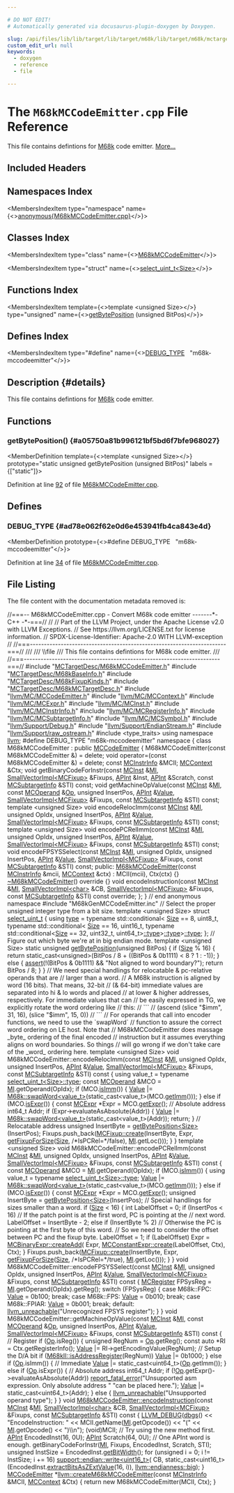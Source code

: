 ```yaml
---

# DO NOT EDIT!
# Automatically generated via docusaurus-plugin-doxygen by Doxygen.

slug: /api/files/lib/lib/target/lib/target/m68k/lib/target/m68k/mctargetdesc/m68kmccodeemitter-cpp
custom_edit_url: null
keywords:
  - doxygen
  - reference
  - file

---
```





# The `M68kMCCodeEmitter.cpp` File Reference

<DoxygenPage pluginConfig={pluginConfig}>

This file contains defintions for <a href="/docs/api/namespaces/llvm/m68k">M68k</a> code emitter. <a href="#details">More...</a>

## Included Headers

<IncludesList>
<IncludesListItem
  filePath="MCTargetDesc/M68kMCCodeEmitter.h"
  permalink="/docs/api/files/lib/lib/target/lib/target/m68k/lib/target/m68k/mctargetdesc/m68kmccodeemitter-h"
  isLocal="true" />
<IncludesListItem
  filePath="MCTargetDesc/M68kBaseInfo.h"
  permalink="/docs/api/files/lib/lib/target/lib/target/m68k/lib/target/m68k/mctargetdesc/m68kbaseinfo-h"
  isLocal="true" />
<IncludesListItem
  filePath="MCTargetDesc/M68kFixupKinds.h"
  permalink="/docs/api/files/lib/lib/target/lib/target/m68k/lib/target/m68k/mctargetdesc/m68kfixupkinds-h"
  isLocal="true" />
<IncludesListItem
  filePath="MCTargetDesc/M68kMCTargetDesc.h"
  permalink="/docs/api/files/lib/lib/target/lib/target/m68k/lib/target/m68k/mctargetdesc/m68kmctargetdesc-h"
  isLocal="true" />
<IncludesListItem
  filePath="llvm/MC/MCCodeEmitter.h"
  permalink="/docs/api/files/include/include/llvm/include/llvm/mc/mccodeemitter-h"
  isLocal="true" />
<IncludesListItem
  filePath="llvm/MC/MCContext.h"
  permalink="/docs/api/files/include/include/llvm/include/llvm/mc/mccontext-h"
  isLocal="true" />
<IncludesListItem
  filePath="llvm/MC/MCExpr.h"
  permalink="/docs/api/files/include/include/llvm/include/llvm/mc/mcexpr-h"
  isLocal="true" />
<IncludesListItem
  filePath="llvm/MC/MCInst.h"
  permalink="/docs/api/files/include/include/llvm/include/llvm/mc/mcinst-h"
  isLocal="true" />
<IncludesListItem
  filePath="llvm/MC/MCInstrInfo.h"
  permalink="/docs/api/files/include/include/llvm/include/llvm/mc/mcinstrinfo-h"
  isLocal="true" />
<IncludesListItem
  filePath="llvm/MC/MCRegisterInfo.h"
  permalink="/docs/api/files/include/include/llvm/include/llvm/mc/mcregisterinfo-h"
  isLocal="true" />
<IncludesListItem
  filePath="llvm/MC/MCSubtargetInfo.h"
  permalink="/docs/api/files/include/include/llvm/include/llvm/mc/mcsubtargetinfo-h"
  isLocal="true" />
<IncludesListItem
  filePath="llvm/MC/MCSymbol.h"
  permalink="/docs/api/files/include/include/llvm/include/llvm/mc/mcsymbol-h"
  isLocal="true" />
<IncludesListItem
  filePath="llvm/Support/Debug.h"
  permalink="/docs/api/files/include/include/llvm/include/llvm/support/debug-h"
  isLocal="true" />
<IncludesListItem
  filePath="llvm/Support/EndianStream.h"
  permalink="/docs/api/files/include/include/llvm/include/llvm/support/endianstream-h"
  isLocal="true" />
<IncludesListItem
  filePath="llvm/Support/raw_ostream.h"
  permalink="/docs/api/files/include/include/llvm/include/llvm/support/raw-ostream-h"
  isLocal="true" />
<IncludesListItem
  filePath="type_traits"
  permalink=""
  isLocal="false" />
<IncludesListItem
  filePath="M68kGenMCCodeEmitter.inc"
  permalink=""
  isLocal="true" />
</IncludesList>

## Namespaces Index

<MembersIndex>

<MembersIndexItem
  type="namespace"
  name={<><a href="/docs/api/namespaces/anonymous-m68kmccodeemitter-cpp-">anonymous&#123;M68kMCCodeEmitter.cpp&#125;</a></>}>
</MembersIndexItem>

</MembersIndex>

## Classes Index

<MembersIndex>

<MembersIndexItem
  type="class"
  name={<><a href="/docs/api/classes/anonymous-namespace-m68kmccodeemitter-cpp-/m68kmccodeemitter">M68kMCCodeEmitter</a></>}>
</MembersIndexItem>

<MembersIndexItem
  type="struct"
  name={<><a href="/docs/api/structs/select-uint-t">select_uint_t&lt;Size&gt;</a></>}>
</MembersIndexItem>

</MembersIndex>

## Functions Index

<MembersIndex>

<MembersIndexItem
  template={<>template &lt;unsigned Size&gt;</>}
  type="unsigned"
  name={<><a href="#a05750a81b996121bf5bd6f7bfe968027">getBytePosition</a> (unsigned BitPos)</>}>
</MembersIndexItem>

</MembersIndex>

## Defines Index

<MembersIndex>

<MembersIndexItem
  type="#define"
  name={<><a href="#ad78e062f62e0d6e453941fb4ca843e4d">DEBUG&#95;TYPE</a>&nbsp;&nbsp;&nbsp;&quot;m68k-mccodeemitter&quot;</>}>
</MembersIndexItem>

</MembersIndex>

## Description {#details}

This file contains defintions for <a href="/docs/api/namespaces/llvm/m68k">M68k</a> code emitter.

<SectionDefinition>

## Functions

### getBytePosition() {#a05750a81b996121bf5bd6f7bfe968027}

<MemberDefinition
  template={<>template &lt;unsigned Size&gt;</>}
  prototype="static unsigned getBytePosition (unsigned BitPos)"
  labels = {["static"]}>

Definition at line <a href="#l00092">92</a> of file <a href="/docs/api/files/lib/lib/target/lib/target/m68k/lib/target/m68k/mctargetdesc/m68kmccodeemitter-cpp">M68kMCCodeEmitter.cpp</a>.
</MemberDefinition>

</SectionDefinition>

<SectionDefinition>

## Defines

### DEBUG&#95;TYPE {#ad78e062f62e0d6e453941fb4ca843e4d}

<MemberDefinition
  prototype={<>#define DEBUG&#95;TYPE&nbsp;&nbsp;&nbsp;&quot;m68k-mccodeemitter&quot;</>}>

Definition at line <a href="#l00034">34</a> of file <a href="/docs/api/files/lib/lib/target/lib/target/m68k/lib/target/m68k/mctargetdesc/m68kmccodeemitter-cpp">M68kMCCodeEmitter.cpp</a>.
</MemberDefinition>

</SectionDefinition>

## File Listing

The file content with the documentation metadata removed is:

<ProgramListing>

<Link id="l00001" /><CodeLine lineNumber="1"><span class="doxyHighlightComment">//===-- M68kMCCodeEmitter.cpp - Convert M68k code emitter -------&#42;- C++ -&#42;-===//</span></CodeLine>
<Link id="l00002" /><CodeLine lineNumber="2"><span class="doxyHighlightComment">//</span></CodeLine>
<Link id="l00003" /><CodeLine lineNumber="3"><span class="doxyHighlightComment">// Part of the LLVM Project, under the Apache License v2.0 with LLVM Exceptions.</span></CodeLine>
<Link id="l00004" /><CodeLine lineNumber="4"><span class="doxyHighlightComment">// See https://llvm.org/LICENSE.txt for license information.</span></CodeLine>
<Link id="l00005" /><CodeLine lineNumber="5"><span class="doxyHighlightComment">// SPDX-License-Identifier: Apache-2.0 WITH LLVM-exception</span></CodeLine>
<Link id="l00006" /><CodeLine lineNumber="6"><span class="doxyHighlightComment">//</span></CodeLine>
<Link id="l00007" /><CodeLine lineNumber="7"><span class="doxyHighlightComment">//===----------------------------------------------------------------------===//</span></CodeLine>
<Link id="l00008" /><CodeLine lineNumber="8"><span class="doxyHighlightComment">///</span></CodeLine>
<Link id="l00009" /><CodeLine lineNumber="9"><span class="doxyHighlightComment">/// \\file</span></CodeLine>
<Link id="l00010" /><CodeLine lineNumber="10"><span class="doxyHighlightComment">/// This file contains defintions for M68k code emitter.</span></CodeLine>
<Link id="l00011" /><CodeLine lineNumber="11"><span class="doxyHighlightComment">///</span></CodeLine>
<Link id="l00012" /><CodeLine lineNumber="12"><span class="doxyHighlightComment">//===----------------------------------------------------------------------===//</span></CodeLine>
<Link id="l00013" /><CodeLine lineNumber="13"></CodeLine>
<Link id="l00014" /><CodeLine lineNumber="14"><span class="doxyHighlightPreprocessor">#include &quot;<a href="/docs/api/files/lib/lib/target/lib/target/m68k/lib/target/m68k/mctargetdesc/m68kmccodeemitter-h">MCTargetDesc/M68kMCCodeEmitter.h</a>&quot;</span></CodeLine>
<Link id="l00015" /><CodeLine lineNumber="15"><span class="doxyHighlightPreprocessor">#include &quot;<a href="/docs/api/files/lib/lib/target/lib/target/m68k/lib/target/m68k/mctargetdesc/m68kbaseinfo-h">MCTargetDesc/M68kBaseInfo.h</a>&quot;</span></CodeLine>
<Link id="l00016" /><CodeLine lineNumber="16"><span class="doxyHighlightPreprocessor">#include &quot;<a href="/docs/api/files/lib/lib/target/lib/target/m68k/lib/target/m68k/mctargetdesc/m68kfixupkinds-h">MCTargetDesc/M68kFixupKinds.h</a>&quot;</span></CodeLine>
<Link id="l00017" /><CodeLine lineNumber="17"><span class="doxyHighlightPreprocessor">#include &quot;<a href="/docs/api/files/lib/lib/target/lib/target/m68k/lib/target/m68k/mctargetdesc/m68kmctargetdesc-h">MCTargetDesc/M68kMCTargetDesc.h</a>&quot;</span></CodeLine>
<Link id="l00018" /><CodeLine lineNumber="18"></CodeLine>
<Link id="l00019" /><CodeLine lineNumber="19"><span class="doxyHighlightPreprocessor">#include &quot;<a href="/docs/api/files/include/include/llvm/include/llvm/mc/mccodeemitter-h">llvm/MC/MCCodeEmitter.h</a>&quot;</span></CodeLine>
<Link id="l00020" /><CodeLine lineNumber="20"><span class="doxyHighlightPreprocessor">#include &quot;<a href="/docs/api/files/include/include/llvm/include/llvm/mc/mccontext-h">llvm/MC/MCContext.h</a>&quot;</span></CodeLine>
<Link id="l00021" /><CodeLine lineNumber="21"><span class="doxyHighlightPreprocessor">#include &quot;<a href="/docs/api/files/include/include/llvm/include/llvm/mc/mcexpr-h">llvm/MC/MCExpr.h</a>&quot;</span></CodeLine>
<Link id="l00022" /><CodeLine lineNumber="22"><span class="doxyHighlightPreprocessor">#include &quot;<a href="/docs/api/files/include/include/llvm/include/llvm/mc/mcinst-h">llvm/MC/MCInst.h</a>&quot;</span></CodeLine>
<Link id="l00023" /><CodeLine lineNumber="23"><span class="doxyHighlightPreprocessor">#include &quot;<a href="/docs/api/files/include/include/llvm/include/llvm/mc/mcinstrinfo-h">llvm/MC/MCInstrInfo.h</a>&quot;</span></CodeLine>
<Link id="l00024" /><CodeLine lineNumber="24"><span class="doxyHighlightPreprocessor">#include &quot;<a href="/docs/api/files/include/include/llvm/include/llvm/mc/mcregisterinfo-h">llvm/MC/MCRegisterInfo.h</a>&quot;</span></CodeLine>
<Link id="l00025" /><CodeLine lineNumber="25"><span class="doxyHighlightPreprocessor">#include &quot;<a href="/docs/api/files/include/include/llvm/include/llvm/mc/mcsubtargetinfo-h">llvm/MC/MCSubtargetInfo.h</a>&quot;</span></CodeLine>
<Link id="l00026" /><CodeLine lineNumber="26"><span class="doxyHighlightPreprocessor">#include &quot;<a href="/docs/api/files/include/include/llvm/include/llvm/mc/mcsymbol-h">llvm/MC/MCSymbol.h</a>&quot;</span></CodeLine>
<Link id="l00027" /><CodeLine lineNumber="27"><span class="doxyHighlightPreprocessor">#include &quot;<a href="/docs/api/files/include/include/llvm/include/llvm/support/debug-h">llvm/Support/Debug.h</a>&quot;</span></CodeLine>
<Link id="l00028" /><CodeLine lineNumber="28"><span class="doxyHighlightPreprocessor">#include &quot;<a href="/docs/api/files/include/include/llvm/include/llvm/support/endianstream-h">llvm/Support/EndianStream.h</a>&quot;</span></CodeLine>
<Link id="l00029" /><CodeLine lineNumber="29"><span class="doxyHighlightPreprocessor">#include &quot;<a href="/docs/api/files/include/include/llvm/include/llvm/support/raw-ostream-h">llvm/Support/raw&#95;ostream.h</a>&quot;</span></CodeLine>
<Link id="l00030" /><CodeLine lineNumber="30"><span class="doxyHighlightPreprocessor">#include &lt;type&#95;traits&gt;</span></CodeLine>
<Link id="l00031" /><CodeLine lineNumber="31"></CodeLine>
<Link id="l00032" /><CodeLine lineNumber="32"><span class="doxyHighlightKeyword">using namespace </span><span class="doxyHighlight"><a href="/docs/api/namespaces/llvm">llvm</a>;</span></CodeLine>
<Link id="l00033" /><CodeLine lineNumber="33"></CodeLine>
<Link id="l00034" /><CodeLine lineNumber="34" lineLink="#ad78e062f62e0d6e453941fb4ca843e4d"><span class="doxyHighlightPreprocessor">#define DEBUG&#95;TYPE &quot;m68k-mccodeemitter&quot;</span></CodeLine>
<Link id="l00035" /><CodeLine lineNumber="35"></CodeLine>
<Link id="l00036" /><CodeLine lineNumber="36" lineLink="/docs/api/namespaces/anonymous-m68kmccodeemitter-cpp-"><span class="doxyHighlightKeyword">namespace </span><span class="doxyHighlight">&#123;</span></CodeLine>
<Link id="l00037" /><CodeLine lineNumber="37" lineLink="/docs/api/classes/anonymous-namespace-m68kmccodeemitter-cpp-/m68kmccodeemitter"><span class="doxyHighlightKeyword">class </span><span class="doxyHighlight">M68kMCCodeEmitter : </span><span class="doxyHighlightKeyword">public</span><span class="doxyHighlight"> <a href="/docs/api/classes/llvm/mccodeemitter/#a30a6103435c200ed0b3923ecf30249d1">MCCodeEmitter</a> &#123;</span></CodeLine>
<Link id="l00038" /><CodeLine lineNumber="38"><span class="doxyHighlight">  M68kMCCodeEmitter(</span><span class="doxyHighlightKeyword">const</span><span class="doxyHighlight"> M68kMCCodeEmitter &amp;) = </span><span class="doxyHighlightKeyword">delete</span><span class="doxyHighlight">;</span></CodeLine>
<Link id="l00039" /><CodeLine lineNumber="39"><span class="doxyHighlight">  </span><span class="doxyHighlightKeywordType">void</span><span class="doxyHighlight"> operator=(</span><span class="doxyHighlightKeyword">const</span><span class="doxyHighlight"> M68kMCCodeEmitter &amp;) = </span><span class="doxyHighlightKeyword">delete</span><span class="doxyHighlight">;</span></CodeLine>
<Link id="l00040" /><CodeLine lineNumber="40"><span class="doxyHighlight">  </span><span class="doxyHighlightKeyword">const</span><span class="doxyHighlight"> <a href="/docs/api/classes/llvm/mcinstrinfo">MCInstrInfo</a> &amp;MCII;</span></CodeLine>
<Link id="l00041" /><CodeLine lineNumber="41"><span class="doxyHighlight">  <a href="/docs/api/classes/llvm/mccontext">MCContext</a> &amp;Ctx;</span></CodeLine>
<Link id="l00042" /><CodeLine lineNumber="42"></CodeLine>
<Link id="l00043" /><CodeLine lineNumber="43"><span class="doxyHighlight">  </span><span class="doxyHighlightKeywordType">void</span><span class="doxyHighlight"> getBinaryCodeForInstr(</span><span class="doxyHighlightKeyword">const</span><span class="doxyHighlight"> <a href="/docs/api/classes/llvm/mcinst">MCInst</a> &amp;<a href="/docs/api/files/lib/lib/codegen/lib/codegen/globalisel/irtranslator-cpp/#abe44dfdea65b4f7e11e0a608ab708b76">MI</a>, <a href="/docs/api/classes/llvm/smallvectorimpl">SmallVectorImpl&lt;MCFixup&gt;</a> &amp;Fixups,</span></CodeLine>
<Link id="l00044" /><CodeLine lineNumber="44"><span class="doxyHighlight">                             <a href="/docs/api/classes/llvm/apint">APInt</a> &amp;Inst, <a href="/docs/api/classes/llvm/apint">APInt</a> &amp;Scratch,</span></CodeLine>
<Link id="l00045" /><CodeLine lineNumber="45"><span class="doxyHighlight">                             </span><span class="doxyHighlightKeyword">const</span><span class="doxyHighlight"> <a href="/docs/api/classes/llvm/mcsubtargetinfo">MCSubtargetInfo</a> &amp;STI) </span><span class="doxyHighlightKeyword">const</span><span class="doxyHighlight">;</span></CodeLine>
<Link id="l00046" /><CodeLine lineNumber="46"></CodeLine>
<Link id="l00047" /><CodeLine lineNumber="47"><span class="doxyHighlight">  </span><span class="doxyHighlightKeywordType">void</span><span class="doxyHighlight"> getMachineOpValue(</span><span class="doxyHighlightKeyword">const</span><span class="doxyHighlight"> <a href="/docs/api/classes/llvm/mcinst">MCInst</a> &amp;<a href="/docs/api/files/lib/lib/codegen/lib/codegen/globalisel/irtranslator-cpp/#abe44dfdea65b4f7e11e0a608ab708b76">MI</a>, </span><span class="doxyHighlightKeyword">const</span><span class="doxyHighlight"> <a href="/docs/api/classes/llvm/mcoperand">MCOperand</a> &amp;<a href="/docs/api/namespaces/llvm/#ab471937b9a227e70c7fe8bd9604014d6">Op</a>,</span></CodeLine>
<Link id="l00048" /><CodeLine lineNumber="48"><span class="doxyHighlight">                         </span><span class="doxyHighlightKeywordType">unsigned</span><span class="doxyHighlight"> InsertPos, <a href="/docs/api/classes/llvm/apint">APInt</a> &amp;<a href="/docs/api/classes/llvm/value">Value</a>,</span></CodeLine>
<Link id="l00049" /><CodeLine lineNumber="49"><span class="doxyHighlight">                         <a href="/docs/api/classes/llvm/smallvectorimpl">SmallVectorImpl&lt;MCFixup&gt;</a> &amp;Fixups,</span></CodeLine>
<Link id="l00050" /><CodeLine lineNumber="50"><span class="doxyHighlight">                         </span><span class="doxyHighlightKeyword">const</span><span class="doxyHighlight"> <a href="/docs/api/classes/llvm/mcsubtargetinfo">MCSubtargetInfo</a> &amp;STI) </span><span class="doxyHighlightKeyword">const</span><span class="doxyHighlight">;</span></CodeLine>
<Link id="l00051" /><CodeLine lineNumber="51"></CodeLine>
<Link id="l00052" /><CodeLine lineNumber="52"><span class="doxyHighlight">  </span><span class="doxyHighlightKeyword">template</span><span class="doxyHighlight"> &lt;</span><span class="doxyHighlightKeywordType">unsigned</span><span class="doxyHighlight"> Size&gt;</span></CodeLine>
<Link id="l00053" /><CodeLine lineNumber="53"><span class="doxyHighlight">  </span><span class="doxyHighlightKeywordType">void</span><span class="doxyHighlight"> encodeRelocImm(</span><span class="doxyHighlightKeyword">const</span><span class="doxyHighlight"> <a href="/docs/api/classes/llvm/mcinst">MCInst</a> &amp;<a href="/docs/api/files/lib/lib/codegen/lib/codegen/globalisel/irtranslator-cpp/#abe44dfdea65b4f7e11e0a608ab708b76">MI</a>, </span><span class="doxyHighlightKeywordType">unsigned</span><span class="doxyHighlight"> OpIdx, </span><span class="doxyHighlightKeywordType">unsigned</span><span class="doxyHighlight"> InsertPos,</span></CodeLine>
<Link id="l00054" /><CodeLine lineNumber="54"><span class="doxyHighlight">                      <a href="/docs/api/classes/llvm/apint">APInt</a> &amp;<a href="/docs/api/classes/llvm/value">Value</a>, <a href="/docs/api/classes/llvm/smallvectorimpl">SmallVectorImpl&lt;MCFixup&gt;</a> &amp;Fixups,</span></CodeLine>
<Link id="l00055" /><CodeLine lineNumber="55"><span class="doxyHighlight">                      </span><span class="doxyHighlightKeyword">const</span><span class="doxyHighlight"> <a href="/docs/api/classes/llvm/mcsubtargetinfo">MCSubtargetInfo</a> &amp;STI) </span><span class="doxyHighlightKeyword">const</span><span class="doxyHighlight">;</span></CodeLine>
<Link id="l00056" /><CodeLine lineNumber="56"></CodeLine>
<Link id="l00057" /><CodeLine lineNumber="57"><span class="doxyHighlight">  </span><span class="doxyHighlightKeyword">template</span><span class="doxyHighlight"> &lt;</span><span class="doxyHighlightKeywordType">unsigned</span><span class="doxyHighlight"> Size&gt;</span></CodeLine>
<Link id="l00058" /><CodeLine lineNumber="58"><span class="doxyHighlight">  </span><span class="doxyHighlightKeywordType">void</span><span class="doxyHighlight"> encodePCRelImm(</span><span class="doxyHighlightKeyword">const</span><span class="doxyHighlight"> <a href="/docs/api/classes/llvm/mcinst">MCInst</a> &amp;<a href="/docs/api/files/lib/lib/codegen/lib/codegen/globalisel/irtranslator-cpp/#abe44dfdea65b4f7e11e0a608ab708b76">MI</a>, </span><span class="doxyHighlightKeywordType">unsigned</span><span class="doxyHighlight"> OpIdx, </span><span class="doxyHighlightKeywordType">unsigned</span><span class="doxyHighlight"> InsertPos,</span></CodeLine>
<Link id="l00059" /><CodeLine lineNumber="59"><span class="doxyHighlight">                      <a href="/docs/api/classes/llvm/apint">APInt</a> &amp;<a href="/docs/api/classes/llvm/value">Value</a>, <a href="/docs/api/classes/llvm/smallvectorimpl">SmallVectorImpl&lt;MCFixup&gt;</a> &amp;Fixups,</span></CodeLine>
<Link id="l00060" /><CodeLine lineNumber="60"><span class="doxyHighlight">                      </span><span class="doxyHighlightKeyword">const</span><span class="doxyHighlight"> <a href="/docs/api/classes/llvm/mcsubtargetinfo">MCSubtargetInfo</a> &amp;STI) </span><span class="doxyHighlightKeyword">const</span><span class="doxyHighlight">;</span></CodeLine>
<Link id="l00061" /><CodeLine lineNumber="61"></CodeLine>
<Link id="l00062" /><CodeLine lineNumber="62"><span class="doxyHighlight">  </span><span class="doxyHighlightKeywordType">void</span><span class="doxyHighlight"> encodeFPSYSSelect(</span><span class="doxyHighlightKeyword">const</span><span class="doxyHighlight"> <a href="/docs/api/classes/llvm/mcinst">MCInst</a> &amp;<a href="/docs/api/files/lib/lib/codegen/lib/codegen/globalisel/irtranslator-cpp/#abe44dfdea65b4f7e11e0a608ab708b76">MI</a>, </span><span class="doxyHighlightKeywordType">unsigned</span><span class="doxyHighlight"> OpIdx, </span><span class="doxyHighlightKeywordType">unsigned</span><span class="doxyHighlight"> InsertPos,</span></CodeLine>
<Link id="l00063" /><CodeLine lineNumber="63"><span class="doxyHighlight">                         <a href="/docs/api/classes/llvm/apint">APInt</a> &amp;<a href="/docs/api/classes/llvm/value">Value</a>, <a href="/docs/api/classes/llvm/smallvectorimpl">SmallVectorImpl&lt;MCFixup&gt;</a> &amp;Fixups,</span></CodeLine>
<Link id="l00064" /><CodeLine lineNumber="64"><span class="doxyHighlight">                         </span><span class="doxyHighlightKeyword">const</span><span class="doxyHighlight"> <a href="/docs/api/classes/llvm/mcsubtargetinfo">MCSubtargetInfo</a> &amp;STI) </span><span class="doxyHighlightKeyword">const</span><span class="doxyHighlight">;</span></CodeLine>
<Link id="l00065" /><CodeLine lineNumber="65"></CodeLine>
<Link id="l00066" /><CodeLine lineNumber="66"><span class="doxyHighlightKeyword">public</span><span class="doxyHighlight">:</span></CodeLine>
<Link id="l00067" /><CodeLine lineNumber="67" lineLink="/docs/api/classes/anonymous-namespace-m68kmccodeemitter-cpp-/m68kmccodeemitter/#aff46b4229aa33c1599825dcb68e87c19"><span class="doxyHighlight">  <a href="/docs/api/classes/anonymous-namespace-m68kmccodeemitter-cpp-/m68kmccodeemitter/#aff46b4229aa33c1599825dcb68e87c19">M68kMCCodeEmitter</a>(</span><span class="doxyHighlightKeyword">const</span><span class="doxyHighlight"> <a href="/docs/api/classes/llvm/mcinstrinfo">MCInstrInfo</a> &amp;mcii, <a href="/docs/api/classes/llvm/mccontext">MCContext</a> &amp;ctx)</span></CodeLine>
<Link id="l00068" /><CodeLine lineNumber="68"><span class="doxyHighlight">      : MCII(mcii), Ctx(ctx) &#123;&#125;</span></CodeLine>
<Link id="l00069" /><CodeLine lineNumber="69"></CodeLine>
<Link id="l00070" /><CodeLine lineNumber="70" lineLink="/docs/api/classes/anonymous-namespace-m68kmccodeemitter-cpp-/m68kmccodeemitter/#aaa35c5705a97461f2cdd1e0ac4ec0e4d"><span class="doxyHighlight">  <a href="/docs/api/classes/anonymous-namespace-m68kmccodeemitter-cpp-/m68kmccodeemitter/#aaa35c5705a97461f2cdd1e0ac4ec0e4d">~M68kMCCodeEmitter</a>()</span><span class="doxyHighlightKeyword"> override </span><span class="doxyHighlight">&#123;&#125;</span></CodeLine>
<Link id="l00071" /><CodeLine lineNumber="71"></CodeLine>
<Link id="l00072" /><CodeLine lineNumber="72"><span class="doxyHighlight">  </span><span class="doxyHighlightKeywordType">void</span><span class="doxyHighlight"> encodeInstruction(</span><span class="doxyHighlightKeyword">const</span><span class="doxyHighlight"> <a href="/docs/api/classes/llvm/mcinst">MCInst</a> &amp;<a href="/docs/api/files/lib/lib/codegen/lib/codegen/globalisel/irtranslator-cpp/#abe44dfdea65b4f7e11e0a608ab708b76">MI</a>, <a href="/docs/api/classes/llvm/smallvectorimpl">SmallVectorImpl&lt;char&gt;</a> &amp;CB,</span></CodeLine>
<Link id="l00073" /><CodeLine lineNumber="73"><span class="doxyHighlight">                         <a href="/docs/api/classes/llvm/smallvectorimpl">SmallVectorImpl&lt;MCFixup&gt;</a> &amp;Fixups,</span></CodeLine>
<Link id="l00074" /><CodeLine lineNumber="74"><span class="doxyHighlight">                         </span><span class="doxyHighlightKeyword">const</span><span class="doxyHighlight"> <a href="/docs/api/classes/llvm/mcsubtargetinfo">MCSubtargetInfo</a> &amp;STI) </span><span class="doxyHighlightKeyword">const override</span><span class="doxyHighlight">;</span></CodeLine>
<Link id="l00075" /><CodeLine lineNumber="75"><span class="doxyHighlight">&#125;;</span></CodeLine>
<Link id="l00076" /><CodeLine lineNumber="76"></CodeLine>
<Link id="l00077" /><CodeLine lineNumber="77"><span class="doxyHighlight">&#125; </span><span class="doxyHighlightComment">// end anonymous namespace</span></CodeLine>
<Link id="l00078" /><CodeLine lineNumber="78"></CodeLine>
<Link id="l00079" /><CodeLine lineNumber="79"><span class="doxyHighlightPreprocessor">#include &quot;M68kGenMCCodeEmitter.inc&quot;</span></CodeLine>
<Link id="l00080" /><CodeLine lineNumber="80"></CodeLine>
<Link id="l00081" /><CodeLine lineNumber="81"><span class="doxyHighlightComment">// Select the proper unsigned integer type from a bit size.</span></CodeLine>
<Link id="l00082" /><CodeLine lineNumber="82" lineLink="/docs/api/structs/select-uint-t"><span class="doxyHighlightKeyword">template</span><span class="doxyHighlight"> &lt;</span><span class="doxyHighlightKeywordType">unsigned</span><span class="doxyHighlight"> Size&gt; </span><span class="doxyHighlightKeyword">struct </span><span class="doxyHighlight"><a href="/docs/api/structs/select-uint-t">select&#95;uint&#95;t</a> &#123;</span></CodeLine>
<Link id="l00083" /><CodeLine lineNumber="83" lineLink="/docs/api/structs/select-uint-t/#aeb4a10aa02b864dfa1579d244a055f7c"><span class="doxyHighlight">  </span><span class="doxyHighlightKeyword">using </span><span class="doxyHighlight"><a href="/docs/api/structs/select-uint-t/#aeb4a10aa02b864dfa1579d244a055f7c">type</a> = </span><span class="doxyHighlightKeyword">typename</span><span class="doxyHighlight"> std::conditional&lt;</span></CodeLine>
<Link id="l00084" /><CodeLine lineNumber="84"><span class="doxyHighlight">      <a href="/docs/api/files/lib/lib/analysis/inlineorder-cpp/#a7ee6f0cb51c3b9056199e9a0001fe8c3a6f6cb72d544962fa333e2e34ce64f719">Size</a> == 8, uint8&#95;t,</span></CodeLine>
<Link id="l00085" /><CodeLine lineNumber="85"><span class="doxyHighlight">      </span><span class="doxyHighlightKeyword">typename</span><span class="doxyHighlight"> std::conditional&lt;</span></CodeLine>
<Link id="l00086" /><CodeLine lineNumber="86"><span class="doxyHighlight">          <a href="/docs/api/files/lib/lib/analysis/inlineorder-cpp/#a7ee6f0cb51c3b9056199e9a0001fe8c3a6f6cb72d544962fa333e2e34ce64f719">Size</a> == 16, uint16&#95;t,</span></CodeLine>
<Link id="l00087" /><CodeLine lineNumber="87"><span class="doxyHighlight">          </span><span class="doxyHighlightKeyword">typename</span><span class="doxyHighlight"> std::conditional&lt;<a href="/docs/api/files/lib/lib/analysis/inlineorder-cpp/#a7ee6f0cb51c3b9056199e9a0001fe8c3a6f6cb72d544962fa333e2e34ce64f719">Size</a> == 32, uint32&#95;t,</span></CodeLine>
<Link id="l00088" /><CodeLine lineNumber="88"><span class="doxyHighlight">                                    uint64&#95;t&gt;<a href="/docs/api/structs/select-uint-t/#aeb4a10aa02b864dfa1579d244a055f7c">::type</a>&gt;<a href="/docs/api/structs/select-uint-t/#aeb4a10aa02b864dfa1579d244a055f7c">::type</a>&gt;<a href="/docs/api/structs/select-uint-t/#aeb4a10aa02b864dfa1579d244a055f7c">::type</a>;</span></CodeLine>
<Link id="l00089" /><CodeLine lineNumber="89"><span class="doxyHighlight">&#125;;</span></CodeLine>
<Link id="l00090" /><CodeLine lineNumber="90"></CodeLine>
<Link id="l00091" /><CodeLine lineNumber="91"><span class="doxyHighlightComment">// Figure out which byte we&#39;re at in big endian mode.</span></CodeLine>
<Link id="l00092" /><CodeLine lineNumber="92" lineLink="#a05750a81b996121bf5bd6f7bfe968027"><span class="doxyHighlightKeyword">template</span><span class="doxyHighlight"> &lt;</span><span class="doxyHighlightKeywordType">unsigned</span><span class="doxyHighlight"> Size&gt; </span><span class="doxyHighlightKeyword">static</span><span class="doxyHighlight"> </span><span class="doxyHighlightKeywordType">unsigned</span><span class="doxyHighlight"> <a href="#a05750a81b996121bf5bd6f7bfe968027">getBytePosition</a>(</span><span class="doxyHighlightKeywordType">unsigned</span><span class="doxyHighlight"> BitPos) &#123;</span></CodeLine>
<Link id="l00093" /><CodeLine lineNumber="93"><span class="doxyHighlight">  </span><span class="doxyHighlightKeywordFlow">if</span><span class="doxyHighlight"> (<a href="/docs/api/files/lib/lib/analysis/inlineorder-cpp/#a7ee6f0cb51c3b9056199e9a0001fe8c3a6f6cb72d544962fa333e2e34ce64f719">Size</a> % 16) &#123;</span></CodeLine>
<Link id="l00094" /><CodeLine lineNumber="94"><span class="doxyHighlight">    </span><span class="doxyHighlightKeywordFlow">return</span><span class="doxyHighlight"> </span><span class="doxyHighlightKeyword">static&#95;cast&lt;</span><span class="doxyHighlightKeywordType">unsigned</span><span class="doxyHighlightKeyword">&gt;</span><span class="doxyHighlight">(BitPos / 8 + ((BitPos &amp; 0b1111) &lt; 8 ? 1 : -1));</span></CodeLine>
<Link id="l00095" /><CodeLine lineNumber="95"><span class="doxyHighlight">  &#125; </span><span class="doxyHighlightKeywordFlow">else</span><span class="doxyHighlight"> &#123;</span></CodeLine>
<Link id="l00096" /><CodeLine lineNumber="96"><span class="doxyHighlight">    <a href="/docs/api/files/lib/lib/target/lib/target/amdgpu/silowercontrolflow-cpp/#a4868c5d81c5ccc98c47aeab6244346a0">assert</a>(!(BitPos &amp; 0b1111) &amp;&amp; </span><span class="doxyHighlightStringLiteral">&quot;Not aligned to word boundary?&quot;</span><span class="doxyHighlight">);</span></CodeLine>
<Link id="l00097" /><CodeLine lineNumber="97"><span class="doxyHighlight">    </span><span class="doxyHighlightKeywordFlow">return</span><span class="doxyHighlight"> BitPos / 8;</span></CodeLine>
<Link id="l00098" /><CodeLine lineNumber="98"><span class="doxyHighlight">  &#125;</span></CodeLine>
<Link id="l00099" /><CodeLine lineNumber="99"><span class="doxyHighlight">&#125;</span></CodeLine>
<Link id="l00100" /><CodeLine lineNumber="100"></CodeLine>
<Link id="l00101" /><CodeLine lineNumber="101"><span class="doxyHighlightComment">// We need special handlings for relocatable &amp; pc-relative operands that are</span></CodeLine>
<Link id="l00102" /><CodeLine lineNumber="102"><span class="doxyHighlightComment">// larger than a word.</span></CodeLine>
<Link id="l00103" /><CodeLine lineNumber="103"><span class="doxyHighlightComment">// A M68k instruction is aligned by word (16 bits). That means, 32-bit</span></CodeLine>
<Link id="l00104" /><CodeLine lineNumber="104"><span class="doxyHighlightComment">// (&amp; 64-bit) immediate values are separated into hi &amp; lo words and placed</span></CodeLine>
<Link id="l00105" /><CodeLine lineNumber="105"><span class="doxyHighlightComment">// at lower &amp; higher addresses, respectively. For immediate values that can</span></CodeLine>
<Link id="l00106" /><CodeLine lineNumber="106"><span class="doxyHighlightComment">// be easily expressed in TG, we explicitly rotate the word ordering like</span></CodeLine>
<Link id="l00107" /><CodeLine lineNumber="107"><span class="doxyHighlightComment">// this:</span></CodeLine>
<Link id="l00108" /><CodeLine lineNumber="108"><span class="doxyHighlightComment">// &#96;&#96;&#96;</span></CodeLine>
<Link id="l00109" /><CodeLine lineNumber="109"><span class="doxyHighlightComment">// (ascend (slice &quot;$imm&quot;, 31, 16), (slice &quot;$imm&quot;, 15, 0))</span></CodeLine>
<Link id="l00110" /><CodeLine lineNumber="110"><span class="doxyHighlightComment">// &#96;&#96;&#96;</span></CodeLine>
<Link id="l00111" /><CodeLine lineNumber="111"><span class="doxyHighlightComment">// For operands that call into encoder functions, we need to use the &#96;swapWord&#96;</span></CodeLine>
<Link id="l00112" /><CodeLine lineNumber="112"><span class="doxyHighlightComment">// function to assure the correct word ordering on LE host. Note that</span></CodeLine>
<Link id="l00113" /><CodeLine lineNumber="113"><span class="doxyHighlightComment">// M68kMCCodeEmitter does massage &#95;byte&#95; ordering of the final encoded</span></CodeLine>
<Link id="l00114" /><CodeLine lineNumber="114"><span class="doxyHighlightComment">// instruction but it assumes everything aligns on word boundaries. So things</span></CodeLine>
<Link id="l00115" /><CodeLine lineNumber="115"><span class="doxyHighlightComment">// will go wrong if we don&#39;t take care of the &#95;word&#95; ordering here.</span></CodeLine>
<Link id="l00116" /><CodeLine lineNumber="116"><span class="doxyHighlightKeyword">template</span><span class="doxyHighlight"> &lt;</span><span class="doxyHighlightKeywordType">unsigned</span><span class="doxyHighlight"> Size&gt;</span></CodeLine>
<Link id="l00117" /><CodeLine lineNumber="117" lineLink="/docs/api/classes/anonymous-namespace-m68kmccodeemitter-cpp-/m68kmccodeemitter/#a642ca54e0f1605190dcf5a216d2b10b6"><span class="doxyHighlightKeywordType">void</span><span class="doxyHighlight"> M68kMCCodeEmitter::encodeRelocImm(</span><span class="doxyHighlightKeyword">const</span><span class="doxyHighlight"> <a href="/docs/api/classes/llvm/mcinst">MCInst</a> &amp;<a href="/docs/api/files/lib/lib/codegen/lib/codegen/globalisel/irtranslator-cpp/#abe44dfdea65b4f7e11e0a608ab708b76">MI</a>, </span><span class="doxyHighlightKeywordType">unsigned</span><span class="doxyHighlight"> OpIdx,</span></CodeLine>
<Link id="l00118" /><CodeLine lineNumber="118"><span class="doxyHighlight">                                       </span><span class="doxyHighlightKeywordType">unsigned</span><span class="doxyHighlight"> InsertPos, <a href="/docs/api/classes/llvm/apint">APInt</a> &amp;<a href="/docs/api/classes/llvm/value">Value</a>,</span></CodeLine>
<Link id="l00119" /><CodeLine lineNumber="119"><span class="doxyHighlight">                                       <a href="/docs/api/classes/llvm/smallvectorimpl">SmallVectorImpl&lt;MCFixup&gt;</a> &amp;Fixups,</span></CodeLine>
<Link id="l00120" /><CodeLine lineNumber="120"><span class="doxyHighlight">                                       </span><span class="doxyHighlightKeyword">const</span><span class="doxyHighlight"> <a href="/docs/api/classes/llvm/mcsubtargetinfo">MCSubtargetInfo</a> &amp;STI)</span><span class="doxyHighlightKeyword"> const </span><span class="doxyHighlight">&#123;</span></CodeLine>
<Link id="l00121" /><CodeLine lineNumber="121"><span class="doxyHighlight">  </span><span class="doxyHighlightKeyword">using </span><span class="doxyHighlight">value&#95;t = </span><span class="doxyHighlightKeyword">typename</span><span class="doxyHighlight"> <a href="/docs/api/structs/select-uint-t/#aeb4a10aa02b864dfa1579d244a055f7c">select&#95;uint&#95;t&lt;Size&gt;::type</a>;</span></CodeLine>
<Link id="l00122" /><CodeLine lineNumber="122"><span class="doxyHighlight">  </span><span class="doxyHighlightKeyword">const</span><span class="doxyHighlight"> <a href="/docs/api/classes/llvm/mcoperand">MCOperand</a> &amp;MCO = <a href="/docs/api/files/lib/lib/codegen/lib/codegen/globalisel/irtranslator-cpp/#abe44dfdea65b4f7e11e0a608ab708b76">MI</a>.getOperand(OpIdx);</span></CodeLine>
<Link id="l00123" /><CodeLine lineNumber="123"><span class="doxyHighlight">  </span><span class="doxyHighlightKeywordFlow">if</span><span class="doxyHighlight"> (MCO.<a href="/docs/api/classes/llvm/mcoperand/#a5f639fdcd3fc673fcbdb47f2e88b2b41">isImm</a>()) &#123;</span></CodeLine>
<Link id="l00124" /><CodeLine lineNumber="124"><span class="doxyHighlight">    <a href="/docs/api/classes/llvm/value">Value</a> |= <a href="/docs/api/namespaces/llvm/m68k/#aa0afd3ff35e9b67d4c567f6ec5ba2a3e">M68k::swapWord&lt;value&#95;t&gt;</a>(</span><span class="doxyHighlightKeyword">static&#95;cast&lt;</span><span class="doxyHighlight">value&#95;t</span><span class="doxyHighlightKeyword">&gt;</span><span class="doxyHighlight">(MCO.<a href="/docs/api/classes/llvm/mcoperand/#a4509c43893edc940979f690c468664c1">getImm</a>()));</span></CodeLine>
<Link id="l00125" /><CodeLine lineNumber="125"><span class="doxyHighlight">  &#125; </span><span class="doxyHighlightKeywordFlow">else</span><span class="doxyHighlight"> </span><span class="doxyHighlightKeywordFlow">if</span><span class="doxyHighlight"> (MCO.<a href="/docs/api/classes/llvm/mcoperand/#ae23b2e8269fe15dbe5ebb3394438960c">isExpr</a>()) &#123;</span></CodeLine>
<Link id="l00126" /><CodeLine lineNumber="126"><span class="doxyHighlight">    </span><span class="doxyHighlightKeyword">const</span><span class="doxyHighlight"> <a href="/docs/api/classes/llvm/mcexpr">MCExpr</a> &#42;Expr = MCO.<a href="/docs/api/classes/llvm/mcoperand/#ac9408fbc60922d24b01c1efcbd4ba52b">getExpr</a>();</span></CodeLine>
<Link id="l00127" /><CodeLine lineNumber="127"></CodeLine>
<Link id="l00128" /><CodeLine lineNumber="128"><span class="doxyHighlight">    </span><span class="doxyHighlightComment">// Absolute address</span></CodeLine>
<Link id="l00129" /><CodeLine lineNumber="129"><span class="doxyHighlight">    int64&#95;t Addr;</span></CodeLine>
<Link id="l00130" /><CodeLine lineNumber="130"><span class="doxyHighlight">    </span><span class="doxyHighlightKeywordFlow">if</span><span class="doxyHighlight"> (Expr-&gt;evaluateAsAbsolute(Addr)) &#123;</span></CodeLine>
<Link id="l00131" /><CodeLine lineNumber="131"><span class="doxyHighlight">      <a href="/docs/api/classes/llvm/value">Value</a> |= <a href="/docs/api/namespaces/llvm/m68k/#aa0afd3ff35e9b67d4c567f6ec5ba2a3e">M68k::swapWord&lt;value&#95;t&gt;</a>(</span><span class="doxyHighlightKeyword">static&#95;cast&lt;</span><span class="doxyHighlight">value&#95;t</span><span class="doxyHighlightKeyword">&gt;</span><span class="doxyHighlight">(Addr));</span></CodeLine>
<Link id="l00132" /><CodeLine lineNumber="132"><span class="doxyHighlight">      </span><span class="doxyHighlightKeywordFlow">return</span><span class="doxyHighlight">;</span></CodeLine>
<Link id="l00133" /><CodeLine lineNumber="133"><span class="doxyHighlight">    &#125;</span></CodeLine>
<Link id="l00134" /><CodeLine lineNumber="134"></CodeLine>
<Link id="l00135" /><CodeLine lineNumber="135"><span class="doxyHighlight">    </span><span class="doxyHighlightComment">// Relocatable address</span></CodeLine>
<Link id="l00136" /><CodeLine lineNumber="136"><span class="doxyHighlight">    </span><span class="doxyHighlightKeywordType">unsigned</span><span class="doxyHighlight"> InsertByte = <a href="#a05750a81b996121bf5bd6f7bfe968027">getBytePosition&lt;Size&gt;</a>(InsertPos);</span></CodeLine>
<Link id="l00137" /><CodeLine lineNumber="137"><span class="doxyHighlight">    Fixups.push&#95;back(<a href="/docs/api/classes/llvm/mcfixup/#abdf37854fa6eb68017b96486df443a32">MCFixup::create</a>(InsertByte, Expr,</span></CodeLine>
<Link id="l00138" /><CodeLine lineNumber="138"><span class="doxyHighlight">                                     <a href="/docs/api/namespaces/llvm/#a0fa713c521bb3fb8e554dd2a1abd8623">getFixupForSize</a>(<a href="/docs/api/files/lib/lib/analysis/inlineorder-cpp/#a7ee6f0cb51c3b9056199e9a0001fe8c3a6f6cb72d544962fa333e2e34ce64f719">Size</a>, </span><span class="doxyHighlightComment">/&#42;IsPCRel=&#42;/</span><span class="doxyHighlightKeyword">false</span><span class="doxyHighlight">),</span></CodeLine>
<Link id="l00139" /><CodeLine lineNumber="139"><span class="doxyHighlight">                                     <a href="/docs/api/files/lib/lib/codegen/lib/codegen/globalisel/irtranslator-cpp/#abe44dfdea65b4f7e11e0a608ab708b76">MI</a>.getLoc()));</span></CodeLine>
<Link id="l00140" /><CodeLine lineNumber="140"><span class="doxyHighlight">  &#125;</span></CodeLine>
<Link id="l00141" /><CodeLine lineNumber="141"><span class="doxyHighlight">&#125;</span></CodeLine>
<Link id="l00142" /><CodeLine lineNumber="142"></CodeLine>
<Link id="l00143" /><CodeLine lineNumber="143"><span class="doxyHighlightKeyword">template</span><span class="doxyHighlight"> &lt;</span><span class="doxyHighlightKeywordType">unsigned</span><span class="doxyHighlight"> Size&gt;</span></CodeLine>
<Link id="l00144" /><CodeLine lineNumber="144" lineLink="/docs/api/classes/anonymous-namespace-m68kmccodeemitter-cpp-/m68kmccodeemitter/#ae9def4fef17a8e66265e30f687158adf"><span class="doxyHighlightKeywordType">void</span><span class="doxyHighlight"> M68kMCCodeEmitter::encodePCRelImm(</span><span class="doxyHighlightKeyword">const</span><span class="doxyHighlight"> <a href="/docs/api/classes/llvm/mcinst">MCInst</a> &amp;<a href="/docs/api/files/lib/lib/codegen/lib/codegen/globalisel/irtranslator-cpp/#abe44dfdea65b4f7e11e0a608ab708b76">MI</a>, </span><span class="doxyHighlightKeywordType">unsigned</span><span class="doxyHighlight"> OpIdx,</span></CodeLine>
<Link id="l00145" /><CodeLine lineNumber="145"><span class="doxyHighlight">                                       </span><span class="doxyHighlightKeywordType">unsigned</span><span class="doxyHighlight"> InsertPos, <a href="/docs/api/classes/llvm/apint">APInt</a> &amp;<a href="/docs/api/classes/llvm/value">Value</a>,</span></CodeLine>
<Link id="l00146" /><CodeLine lineNumber="146"><span class="doxyHighlight">                                       <a href="/docs/api/classes/llvm/smallvectorimpl">SmallVectorImpl&lt;MCFixup&gt;</a> &amp;Fixups,</span></CodeLine>
<Link id="l00147" /><CodeLine lineNumber="147"><span class="doxyHighlight">                                       </span><span class="doxyHighlightKeyword">const</span><span class="doxyHighlight"> <a href="/docs/api/classes/llvm/mcsubtargetinfo">MCSubtargetInfo</a> &amp;STI)</span><span class="doxyHighlightKeyword"> const </span><span class="doxyHighlight">&#123;</span></CodeLine>
<Link id="l00148" /><CodeLine lineNumber="148"><span class="doxyHighlight">  </span><span class="doxyHighlightKeyword">const</span><span class="doxyHighlight"> <a href="/docs/api/classes/llvm/mcoperand">MCOperand</a> &amp;MCO = <a href="/docs/api/files/lib/lib/codegen/lib/codegen/globalisel/irtranslator-cpp/#abe44dfdea65b4f7e11e0a608ab708b76">MI</a>.getOperand(OpIdx);</span></CodeLine>
<Link id="l00149" /><CodeLine lineNumber="149"><span class="doxyHighlight">  </span><span class="doxyHighlightKeywordFlow">if</span><span class="doxyHighlight"> (MCO.<a href="/docs/api/classes/llvm/mcoperand/#a5f639fdcd3fc673fcbdb47f2e88b2b41">isImm</a>()) &#123;</span></CodeLine>
<Link id="l00150" /><CodeLine lineNumber="150"><span class="doxyHighlight">    </span><span class="doxyHighlightKeyword">using </span><span class="doxyHighlight">value&#95;t = </span><span class="doxyHighlightKeyword">typename</span><span class="doxyHighlight"> <a href="/docs/api/structs/select-uint-t/#aeb4a10aa02b864dfa1579d244a055f7c">select&#95;uint&#95;t&lt;Size&gt;::type</a>;</span></CodeLine>
<Link id="l00151" /><CodeLine lineNumber="151"><span class="doxyHighlight">    <a href="/docs/api/classes/llvm/value">Value</a> |= <a href="/docs/api/namespaces/llvm/m68k/#aa0afd3ff35e9b67d4c567f6ec5ba2a3e">M68k::swapWord&lt;value&#95;t&gt;</a>(</span><span class="doxyHighlightKeyword">static&#95;cast&lt;</span><span class="doxyHighlight">value&#95;t</span><span class="doxyHighlightKeyword">&gt;</span><span class="doxyHighlight">(MCO.<a href="/docs/api/classes/llvm/mcoperand/#a4509c43893edc940979f690c468664c1">getImm</a>()));</span></CodeLine>
<Link id="l00152" /><CodeLine lineNumber="152"><span class="doxyHighlight">  &#125; </span><span class="doxyHighlightKeywordFlow">else</span><span class="doxyHighlight"> </span><span class="doxyHighlightKeywordFlow">if</span><span class="doxyHighlight"> (MCO.<a href="/docs/api/classes/llvm/mcoperand/#ae23b2e8269fe15dbe5ebb3394438960c">isExpr</a>()) &#123;</span></CodeLine>
<Link id="l00153" /><CodeLine lineNumber="153"><span class="doxyHighlight">    </span><span class="doxyHighlightKeyword">const</span><span class="doxyHighlight"> <a href="/docs/api/classes/llvm/mcexpr">MCExpr</a> &#42;Expr = MCO.<a href="/docs/api/classes/llvm/mcoperand/#ac9408fbc60922d24b01c1efcbd4ba52b">getExpr</a>();</span></CodeLine>
<Link id="l00154" /><CodeLine lineNumber="154"><span class="doxyHighlight">    </span><span class="doxyHighlightKeywordType">unsigned</span><span class="doxyHighlight"> InsertByte = <a href="#a05750a81b996121bf5bd6f7bfe968027">getBytePosition&lt;Size&gt;</a>(InsertPos);</span></CodeLine>
<Link id="l00155" /><CodeLine lineNumber="155"></CodeLine>
<Link id="l00156" /><CodeLine lineNumber="156"><span class="doxyHighlight">    </span><span class="doxyHighlightComment">// Special handlings for sizes smaller than a word.</span></CodeLine>
<Link id="l00157" /><CodeLine lineNumber="157"><span class="doxyHighlight">    </span><span class="doxyHighlightKeywordFlow">if</span><span class="doxyHighlight"> (<a href="/docs/api/files/lib/lib/analysis/inlineorder-cpp/#a7ee6f0cb51c3b9056199e9a0001fe8c3a6f6cb72d544962fa333e2e34ce64f719">Size</a> &lt; 16) &#123;</span></CodeLine>
<Link id="l00158" /><CodeLine lineNumber="158"><span class="doxyHighlight">      </span><span class="doxyHighlightKeywordType">int</span><span class="doxyHighlight"> LabelOffset = 0;</span></CodeLine>
<Link id="l00159" /><CodeLine lineNumber="159"><span class="doxyHighlight">      </span><span class="doxyHighlightKeywordFlow">if</span><span class="doxyHighlight"> (InsertPos &lt; 16)</span></CodeLine>
<Link id="l00160" /><CodeLine lineNumber="160"><span class="doxyHighlight">        </span><span class="doxyHighlightComment">// If the patch point is at the first word, PC is pointing at the</span></CodeLine>
<Link id="l00161" /><CodeLine lineNumber="161"><span class="doxyHighlight">        </span><span class="doxyHighlightComment">// next word.</span></CodeLine>
<Link id="l00162" /><CodeLine lineNumber="162"><span class="doxyHighlight">        LabelOffset = InsertByte - 2;</span></CodeLine>
<Link id="l00163" /><CodeLine lineNumber="163"><span class="doxyHighlight">      </span><span class="doxyHighlightKeywordFlow">else</span><span class="doxyHighlight"> </span><span class="doxyHighlightKeywordFlow">if</span><span class="doxyHighlight"> (InsertByte % 2)</span></CodeLine>
<Link id="l00164" /><CodeLine lineNumber="164"><span class="doxyHighlight">        </span><span class="doxyHighlightComment">// Otherwise the PC is pointing at the first byte of this word.</span></CodeLine>
<Link id="l00165" /><CodeLine lineNumber="165"><span class="doxyHighlight">        </span><span class="doxyHighlightComment">// So we need to consider the offset between PC and the fixup byte.</span></CodeLine>
<Link id="l00166" /><CodeLine lineNumber="166"><span class="doxyHighlight">        LabelOffset = 1;</span></CodeLine>
<Link id="l00167" /><CodeLine lineNumber="167"></CodeLine>
<Link id="l00168" /><CodeLine lineNumber="168"><span class="doxyHighlight">      </span><span class="doxyHighlightKeywordFlow">if</span><span class="doxyHighlight"> (LabelOffset)</span></CodeLine>
<Link id="l00169" /><CodeLine lineNumber="169"><span class="doxyHighlight">        Expr = <a href="/docs/api/classes/llvm/mcbinaryexpr/#a3cbe1086ebf00680e8dc374e07305cfb">MCBinaryExpr::createAdd</a>(</span></CodeLine>
<Link id="l00170" /><CodeLine lineNumber="170"><span class="doxyHighlight">            Expr, <a href="/docs/api/classes/llvm/mcconstantexpr/#af9bdc4c9c65ea1ff077fbbb6407d7b2a">MCConstantExpr::create</a>(LabelOffset, Ctx), Ctx);</span></CodeLine>
<Link id="l00171" /><CodeLine lineNumber="171"><span class="doxyHighlight">    &#125;</span></CodeLine>
<Link id="l00172" /><CodeLine lineNumber="172"></CodeLine>
<Link id="l00173" /><CodeLine lineNumber="173"><span class="doxyHighlight">    Fixups.push&#95;back(<a href="/docs/api/classes/llvm/mcfixup/#abdf37854fa6eb68017b96486df443a32">MCFixup::create</a>(InsertByte, Expr,</span></CodeLine>
<Link id="l00174" /><CodeLine lineNumber="174"><span class="doxyHighlight">                                     <a href="/docs/api/namespaces/llvm/#a0fa713c521bb3fb8e554dd2a1abd8623">getFixupForSize</a>(<a href="/docs/api/files/lib/lib/analysis/inlineorder-cpp/#a7ee6f0cb51c3b9056199e9a0001fe8c3a6f6cb72d544962fa333e2e34ce64f719">Size</a>, </span><span class="doxyHighlightComment">/&#42;IsPCRel=&#42;/</span><span class="doxyHighlightKeyword">true</span><span class="doxyHighlight">),</span></CodeLine>
<Link id="l00175" /><CodeLine lineNumber="175"><span class="doxyHighlight">                                     <a href="/docs/api/files/lib/lib/codegen/lib/codegen/globalisel/irtranslator-cpp/#abe44dfdea65b4f7e11e0a608ab708b76">MI</a>.getLoc()));</span></CodeLine>
<Link id="l00176" /><CodeLine lineNumber="176"><span class="doxyHighlight">  &#125;</span></CodeLine>
<Link id="l00177" /><CodeLine lineNumber="177"><span class="doxyHighlight">&#125;</span></CodeLine>
<Link id="l00178" /><CodeLine lineNumber="178"></CodeLine>
<Link id="l00179" /><CodeLine lineNumber="179"><span class="doxyHighlightKeywordType">void</span><span class="doxyHighlight"> M68kMCCodeEmitter::encodeFPSYSSelect(</span><span class="doxyHighlightKeyword">const</span><span class="doxyHighlight"> <a href="/docs/api/classes/llvm/mcinst">MCInst</a> &amp;<a href="/docs/api/files/lib/lib/codegen/lib/codegen/globalisel/irtranslator-cpp/#abe44dfdea65b4f7e11e0a608ab708b76">MI</a>, </span><span class="doxyHighlightKeywordType">unsigned</span><span class="doxyHighlight"> OpIdx,</span></CodeLine>
<Link id="l00180" /><CodeLine lineNumber="180"><span class="doxyHighlight">                                          </span><span class="doxyHighlightKeywordType">unsigned</span><span class="doxyHighlight"> InsertPos, <a href="/docs/api/classes/llvm/apint">APInt</a> &amp;<a href="/docs/api/classes/llvm/value">Value</a>,</span></CodeLine>
<Link id="l00181" /><CodeLine lineNumber="181"><span class="doxyHighlight">                                          <a href="/docs/api/classes/llvm/smallvectorimpl">SmallVectorImpl&lt;MCFixup&gt;</a> &amp;Fixups,</span></CodeLine>
<Link id="l00182" /><CodeLine lineNumber="182"><span class="doxyHighlight">                                          </span><span class="doxyHighlightKeyword">const</span><span class="doxyHighlight"> <a href="/docs/api/classes/llvm/mcsubtargetinfo">MCSubtargetInfo</a> &amp;STI)</span><span class="doxyHighlightKeyword"> const </span><span class="doxyHighlight">&#123;</span></CodeLine>
<Link id="l00183" /><CodeLine lineNumber="183"><span class="doxyHighlight">  <a href="/docs/api/classes/llvm/mcregister">MCRegister</a> FPSysReg = <a href="/docs/api/files/lib/lib/codegen/lib/codegen/globalisel/irtranslator-cpp/#abe44dfdea65b4f7e11e0a608ab708b76">MI</a>.getOperand(OpIdx).getReg();</span></CodeLine>
<Link id="l00184" /><CodeLine lineNumber="184"><span class="doxyHighlight">  </span><span class="doxyHighlightKeywordFlow">switch</span><span class="doxyHighlight"> (FPSysReg) &#123;</span></CodeLine>
<Link id="l00185" /><CodeLine lineNumber="185"><span class="doxyHighlight">  </span><span class="doxyHighlightKeywordFlow">case</span><span class="doxyHighlight"> M68k::FPC:</span></CodeLine>
<Link id="l00186" /><CodeLine lineNumber="186"><span class="doxyHighlight">    <a href="/docs/api/classes/llvm/value">Value</a> = 0b100;</span></CodeLine>
<Link id="l00187" /><CodeLine lineNumber="187"><span class="doxyHighlight">    </span><span class="doxyHighlightKeywordFlow">break</span><span class="doxyHighlight">;</span></CodeLine>
<Link id="l00188" /><CodeLine lineNumber="188"><span class="doxyHighlight">  </span><span class="doxyHighlightKeywordFlow">case</span><span class="doxyHighlight"> M68k::FPS:</span></CodeLine>
<Link id="l00189" /><CodeLine lineNumber="189"><span class="doxyHighlight">    <a href="/docs/api/classes/llvm/value">Value</a> = 0b010;</span></CodeLine>
<Link id="l00190" /><CodeLine lineNumber="190"><span class="doxyHighlight">    </span><span class="doxyHighlightKeywordFlow">break</span><span class="doxyHighlight">;</span></CodeLine>
<Link id="l00191" /><CodeLine lineNumber="191"><span class="doxyHighlight">  </span><span class="doxyHighlightKeywordFlow">case</span><span class="doxyHighlight"> M68k::FPIAR:</span></CodeLine>
<Link id="l00192" /><CodeLine lineNumber="192"><span class="doxyHighlight">    <a href="/docs/api/classes/llvm/value">Value</a> = 0b001;</span></CodeLine>
<Link id="l00193" /><CodeLine lineNumber="193"><span class="doxyHighlight">    </span><span class="doxyHighlightKeywordFlow">break</span><span class="doxyHighlight">;</span></CodeLine>
<Link id="l00194" /><CodeLine lineNumber="194"><span class="doxyHighlight">  </span><span class="doxyHighlightKeywordFlow">default</span><span class="doxyHighlight">:</span></CodeLine>
<Link id="l00195" /><CodeLine lineNumber="195"><span class="doxyHighlight">    <a href="/docs/api/files/include/include/llvm/include/llvm/support/errorhandling-h/#ace243f5c25697a1107cce46626b3dc94">llvm&#95;unreachable</a>(</span><span class="doxyHighlightStringLiteral">&quot;Unrecognized FPSYS register&quot;</span><span class="doxyHighlight">);</span></CodeLine>
<Link id="l00196" /><CodeLine lineNumber="196"><span class="doxyHighlight">  &#125;</span></CodeLine>
<Link id="l00197" /><CodeLine lineNumber="197"><span class="doxyHighlight">&#125;</span></CodeLine>
<Link id="l00198" /><CodeLine lineNumber="198"></CodeLine>
<Link id="l00199" /><CodeLine lineNumber="199"><span class="doxyHighlightKeywordType">void</span><span class="doxyHighlight"> M68kMCCodeEmitter::getMachineOpValue(</span><span class="doxyHighlightKeyword">const</span><span class="doxyHighlight"> <a href="/docs/api/classes/llvm/mcinst">MCInst</a> &amp;<a href="/docs/api/files/lib/lib/codegen/lib/codegen/globalisel/irtranslator-cpp/#abe44dfdea65b4f7e11e0a608ab708b76">MI</a>, </span><span class="doxyHighlightKeyword">const</span><span class="doxyHighlight"> <a href="/docs/api/classes/llvm/mcoperand">MCOperand</a> &amp;<a href="/docs/api/namespaces/llvm/#ab471937b9a227e70c7fe8bd9604014d6">Op</a>,</span></CodeLine>
<Link id="l00200" /><CodeLine lineNumber="200"><span class="doxyHighlight">                                          </span><span class="doxyHighlightKeywordType">unsigned</span><span class="doxyHighlight"> InsertPos, <a href="/docs/api/classes/llvm/apint">APInt</a> &amp;<a href="/docs/api/classes/llvm/value">Value</a>,</span></CodeLine>
<Link id="l00201" /><CodeLine lineNumber="201"><span class="doxyHighlight">                                          <a href="/docs/api/classes/llvm/smallvectorimpl">SmallVectorImpl&lt;MCFixup&gt;</a> &amp;Fixups,</span></CodeLine>
<Link id="l00202" /><CodeLine lineNumber="202"><span class="doxyHighlight">                                          </span><span class="doxyHighlightKeyword">const</span><span class="doxyHighlight"> <a href="/docs/api/classes/llvm/mcsubtargetinfo">MCSubtargetInfo</a> &amp;STI)</span><span class="doxyHighlightKeyword"> const </span><span class="doxyHighlight">&#123;</span></CodeLine>
<Link id="l00203" /><CodeLine lineNumber="203"><span class="doxyHighlight">  </span><span class="doxyHighlightComment">// Register</span></CodeLine>
<Link id="l00204" /><CodeLine lineNumber="204"><span class="doxyHighlight">  </span><span class="doxyHighlightKeywordFlow">if</span><span class="doxyHighlight"> (<a href="/docs/api/namespaces/llvm/#ab471937b9a227e70c7fe8bd9604014d6">Op</a>.isReg()) &#123;</span></CodeLine>
<Link id="l00205" /><CodeLine lineNumber="205"><span class="doxyHighlight">    </span><span class="doxyHighlightKeywordType">unsigned</span><span class="doxyHighlight"> RegNum = <a href="/docs/api/namespaces/llvm/#ab471937b9a227e70c7fe8bd9604014d6">Op</a>.getReg();</span></CodeLine>
<Link id="l00206" /><CodeLine lineNumber="206"><span class="doxyHighlight">    </span><span class="doxyHighlightKeyword">const</span><span class="doxyHighlight"> </span><span class="doxyHighlightKeyword">auto</span><span class="doxyHighlight"> &#42;RI = Ctx.getRegisterInfo();</span></CodeLine>
<Link id="l00207" /><CodeLine lineNumber="207"><span class="doxyHighlight">    <a href="/docs/api/classes/llvm/value">Value</a> |= RI-&gt;getEncodingValue(RegNum);</span></CodeLine>
<Link id="l00208" /><CodeLine lineNumber="208"><span class="doxyHighlight">    </span><span class="doxyHighlightComment">// Setup the D/A bit</span></CodeLine>
<Link id="l00209" /><CodeLine lineNumber="209"><span class="doxyHighlight">    </span><span class="doxyHighlightKeywordFlow">if</span><span class="doxyHighlight"> (<a href="/docs/api/namespaces/llvm/m68kii/#a100a61532e5a2d0e5a9c5c32b9f26894">M68kII::isAddressRegister</a>(RegNum))</span></CodeLine>
<Link id="l00210" /><CodeLine lineNumber="210"><span class="doxyHighlight">      <a href="/docs/api/classes/llvm/value">Value</a> |= 0b1000;</span></CodeLine>
<Link id="l00211" /><CodeLine lineNumber="211"><span class="doxyHighlight">  &#125; </span><span class="doxyHighlightKeywordFlow">else</span><span class="doxyHighlight"> </span><span class="doxyHighlightKeywordFlow">if</span><span class="doxyHighlight"> (<a href="/docs/api/namespaces/llvm/#ab471937b9a227e70c7fe8bd9604014d6">Op</a>.isImm()) &#123;</span></CodeLine>
<Link id="l00212" /><CodeLine lineNumber="212"><span class="doxyHighlight">    </span><span class="doxyHighlightComment">// Immediate</span></CodeLine>
<Link id="l00213" /><CodeLine lineNumber="213"><span class="doxyHighlight">    <a href="/docs/api/classes/llvm/value">Value</a> |= </span><span class="doxyHighlightKeyword">static&#95;cast&lt;</span><span class="doxyHighlight">uint64&#95;t</span><span class="doxyHighlightKeyword">&gt;</span><span class="doxyHighlight">(<a href="/docs/api/namespaces/llvm/#ab471937b9a227e70c7fe8bd9604014d6">Op</a>.getImm());</span></CodeLine>
<Link id="l00214" /><CodeLine lineNumber="214"><span class="doxyHighlight">  &#125; </span><span class="doxyHighlightKeywordFlow">else</span><span class="doxyHighlight"> </span><span class="doxyHighlightKeywordFlow">if</span><span class="doxyHighlight"> (<a href="/docs/api/namespaces/llvm/#ab471937b9a227e70c7fe8bd9604014d6">Op</a>.isExpr()) &#123;</span></CodeLine>
<Link id="l00215" /><CodeLine lineNumber="215"><span class="doxyHighlight">    </span><span class="doxyHighlightComment">// Absolute address</span></CodeLine>
<Link id="l00216" /><CodeLine lineNumber="216"><span class="doxyHighlight">    int64&#95;t Addr;</span></CodeLine>
<Link id="l00217" /><CodeLine lineNumber="217"><span class="doxyHighlight">    </span><span class="doxyHighlightKeywordFlow">if</span><span class="doxyHighlight"> (!<a href="/docs/api/namespaces/llvm/#ab471937b9a227e70c7fe8bd9604014d6">Op</a>.getExpr()-&gt;evaluateAsAbsolute(Addr))</span></CodeLine>
<Link id="l00218" /><CodeLine lineNumber="218"><span class="doxyHighlight">      <a href="/docs/api/namespaces/llvm/#a7f2a3d4dcfee70225988aec53ff1e173">report&#95;fatal&#95;error</a>(</span><span class="doxyHighlightStringLiteral">&quot;Unsupported asm expression. Only absolute address &quot;</span></CodeLine>
<Link id="l00219" /><CodeLine lineNumber="219"><span class="doxyHighlight">                         </span><span class="doxyHighlightStringLiteral">&quot;can be placed here.&quot;</span><span class="doxyHighlight">);</span></CodeLine>
<Link id="l00220" /><CodeLine lineNumber="220"><span class="doxyHighlight">    <a href="/docs/api/classes/llvm/value">Value</a> |= </span><span class="doxyHighlightKeyword">static&#95;cast&lt;</span><span class="doxyHighlight">uint64&#95;t</span><span class="doxyHighlightKeyword">&gt;</span><span class="doxyHighlight">(Addr);</span></CodeLine>
<Link id="l00221" /><CodeLine lineNumber="221"><span class="doxyHighlight">  &#125; </span><span class="doxyHighlightKeywordFlow">else</span><span class="doxyHighlight"> &#123;</span></CodeLine>
<Link id="l00222" /><CodeLine lineNumber="222"><span class="doxyHighlight">    <a href="/docs/api/files/include/include/llvm/include/llvm/support/errorhandling-h/#ace243f5c25697a1107cce46626b3dc94">llvm&#95;unreachable</a>(</span><span class="doxyHighlightStringLiteral">&quot;Unsupported operand type&quot;</span><span class="doxyHighlight">);</span></CodeLine>
<Link id="l00223" /><CodeLine lineNumber="223"><span class="doxyHighlight">  &#125;</span></CodeLine>
<Link id="l00224" /><CodeLine lineNumber="224"><span class="doxyHighlight">&#125;</span></CodeLine>
<Link id="l00225" /><CodeLine lineNumber="225"></CodeLine>
<Link id="l00226" /><CodeLine lineNumber="226" lineLink="/docs/api/classes/anonymous-namespace-m68kmccodeemitter-cpp-/m68kmccodeemitter/#a6f71c07949a30c419a392f05c1a7cb6e"><span class="doxyHighlightKeywordType">void</span><span class="doxyHighlight"> <a href="/docs/api/classes/anonymous-namespace-m68kmccodeemitter-cpp-/m68kmccodeemitter/#a6f71c07949a30c419a392f05c1a7cb6e">M68kMCCodeEmitter::encodeInstruction</a>(</span><span class="doxyHighlightKeyword">const</span><span class="doxyHighlight"> <a href="/docs/api/classes/llvm/mcinst">MCInst</a> &amp;<a href="/docs/api/files/lib/lib/codegen/lib/codegen/globalisel/irtranslator-cpp/#abe44dfdea65b4f7e11e0a608ab708b76">MI</a>,</span></CodeLine>
<Link id="l00227" /><CodeLine lineNumber="227"><span class="doxyHighlight">                                          <a href="/docs/api/classes/llvm/smallvectorimpl">SmallVectorImpl&lt;char&gt;</a> &amp;CB,</span></CodeLine>
<Link id="l00228" /><CodeLine lineNumber="228"><span class="doxyHighlight">                                          <a href="/docs/api/classes/llvm/smallvectorimpl">SmallVectorImpl&lt;MCFixup&gt;</a> &amp;Fixups,</span></CodeLine>
<Link id="l00229" /><CodeLine lineNumber="229"><span class="doxyHighlight">                                          </span><span class="doxyHighlightKeyword">const</span><span class="doxyHighlight"> <a href="/docs/api/classes/llvm/mcsubtargetinfo">MCSubtargetInfo</a> &amp;STI)</span><span class="doxyHighlightKeyword"> const </span><span class="doxyHighlight">&#123;</span></CodeLine>
<Link id="l00230" /><CodeLine lineNumber="230"><span class="doxyHighlight">  <a href="/docs/api/files/include/include/llvm/include/llvm/support/debug-h/#a196897517069dda1bdb549e24468f7d7">LLVM&#95;DEBUG</a>(<a href="/docs/api/namespaces/llvm/#a7c46c742c31be54870e2038048e6b391">dbgs</a>() &lt;&lt; </span><span class="doxyHighlightStringLiteral">&quot;EncodeInstruction: &quot;</span><span class="doxyHighlight"> &lt;&lt; MCII.getName(<a href="/docs/api/files/lib/lib/codegen/lib/codegen/globalisel/irtranslator-cpp/#abe44dfdea65b4f7e11e0a608ab708b76">MI</a>.getOpcode())</span></CodeLine>
<Link id="l00231" /><CodeLine lineNumber="231"><span class="doxyHighlight">                    &lt;&lt; </span><span class="doxyHighlightStringLiteral">&quot;(&quot;</span><span class="doxyHighlight"> &lt;&lt; <a href="/docs/api/files/lib/lib/codegen/lib/codegen/globalisel/irtranslator-cpp/#abe44dfdea65b4f7e11e0a608ab708b76">MI</a>.getOpcode() &lt;&lt; </span><span class="doxyHighlightStringLiteral">&quot;)\\n&quot;</span><span class="doxyHighlight">);</span></CodeLine>
<Link id="l00232" /><CodeLine lineNumber="232"><span class="doxyHighlight">  (void)MCII;</span></CodeLine>
<Link id="l00233" /><CodeLine lineNumber="233"></CodeLine>
<Link id="l00234" /><CodeLine lineNumber="234"><span class="doxyHighlight">  </span><span class="doxyHighlightComment">// Try using the new method first.</span></CodeLine>
<Link id="l00235" /><CodeLine lineNumber="235"><span class="doxyHighlight">  <a href="/docs/api/classes/llvm/apint">APInt</a> EncodedInst(16, 0U);</span></CodeLine>
<Link id="l00236" /><CodeLine lineNumber="236"><span class="doxyHighlight">  <a href="/docs/api/classes/llvm/apint">APInt</a> Scratch(64, 0U); </span><span class="doxyHighlightComment">// One APInt word is enough.</span></CodeLine>
<Link id="l00237" /><CodeLine lineNumber="237"><span class="doxyHighlight">  getBinaryCodeForInstr(<a href="/docs/api/files/lib/lib/codegen/lib/codegen/globalisel/irtranslator-cpp/#abe44dfdea65b4f7e11e0a608ab708b76">MI</a>, Fixups, EncodedInst, Scratch, STI);</span></CodeLine>
<Link id="l00238" /><CodeLine lineNumber="238"></CodeLine>
<Link id="l00239" /><CodeLine lineNumber="239"><span class="doxyHighlight">  </span><span class="doxyHighlightKeywordType">unsigned</span><span class="doxyHighlight"> InstSize = EncodedInst.<a href="/docs/api/classes/llvm/apint/#a512fe2c15ea651294688eeec1341644c">getBitWidth</a>();</span></CodeLine>
<Link id="l00240" /><CodeLine lineNumber="240"><span class="doxyHighlight">  </span><span class="doxyHighlightKeywordFlow">for</span><span class="doxyHighlight"> (</span><span class="doxyHighlightKeywordType">unsigned</span><span class="doxyHighlight"> i = 0; i != InstSize; i += 16)</span></CodeLine>
<Link id="l00241" /><CodeLine lineNumber="241"><span class="doxyHighlight">    <a href="/docs/api/namespaces/llvm/support/endian/#add1f2d1d972957d22186f4ec92f985f6">support::endian::write&lt;uint16&#95;t&gt;</a>(</span></CodeLine>
<Link id="l00242" /><CodeLine lineNumber="242"><span class="doxyHighlight">        CB, </span><span class="doxyHighlightKeyword">static&#95;cast&lt;</span><span class="doxyHighlight">uint16&#95;t</span><span class="doxyHighlightKeyword">&gt;</span><span class="doxyHighlight">(EncodedInst.<a href="/docs/api/classes/llvm/apint/#a29177946d0b9d5003e7a952a9684b797">extractBitsAsZExtValue</a>(16, i)),</span></CodeLine>
<Link id="l00243" /><CodeLine lineNumber="243"><span class="doxyHighlight">        <a href="/docs/api/namespaces/llvm/#ae1e26e57357947b25e392fd18ab000dbad861877da56b8b4ceb35c8cbfdf65bb4">llvm::endianness::big</a>);</span></CodeLine>
<Link id="l00244" /><CodeLine lineNumber="244"><span class="doxyHighlight">&#125;</span></CodeLine>
<Link id="l00245" /><CodeLine lineNumber="245"></CodeLine>
<Link id="l00246" /><CodeLine lineNumber="246" lineLink="/docs/api/namespaces/llvm/#acff88ae3fc25c671c50e48817630e1fe"><span class="doxyHighlight"><a href="/docs/api/classes/llvm/mccodeemitter">MCCodeEmitter</a> &#42;<a href="/docs/api/namespaces/llvm/#acff88ae3fc25c671c50e48817630e1fe">llvm::createM68kMCCodeEmitter</a>(</span><span class="doxyHighlightKeyword">const</span><span class="doxyHighlight"> <a href="/docs/api/classes/llvm/mcinstrinfo">MCInstrInfo</a> &amp;MCII,</span></CodeLine>
<Link id="l00247" /><CodeLine lineNumber="247"><span class="doxyHighlight">                                             <a href="/docs/api/classes/llvm/mccontext">MCContext</a> &amp;Ctx) &#123;</span></CodeLine>
<Link id="l00248" /><CodeLine lineNumber="248"><span class="doxyHighlight">  </span><span class="doxyHighlightKeywordFlow">return</span><span class="doxyHighlight"> </span><span class="doxyHighlightKeyword">new</span><span class="doxyHighlight"> M68kMCCodeEmitter(MCII, Ctx);</span></CodeLine>
<Link id="l00249" /><CodeLine lineNumber="249"><span class="doxyHighlight">&#125;</span></CodeLine>

</ProgramListing>


</DoxygenPage>
